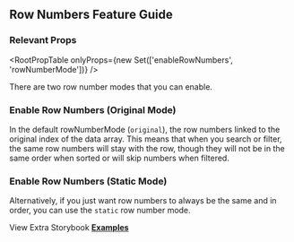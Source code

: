 
<Head>
  <title>Material React Table Docs - Row Numbers Feature Guide</title>
  <meta
    name="description"
    content="How to use and customize row numbers in Material React Table"
  />
</Head>

## Row Numbers Feature Guide

### Relevant Props

<RootPropTable onlyProps={new Set(['enableRowNumbers', 'rowNumberMode'])} />

There are two row number modes that you can enable.

### Enable Row Numbers (Original Mode)

In the default rowNumberMode (`original`), the row numbers linked to the original index of the data array. This means that when you search or filter, the same row numbers will stay with the row, though they will not be in the same order when sorted or will skip numbers when filtered.

<OriginalExample />

### Enable Row Numbers (Static Mode)

Alternatively, if you just want row numbers to always be the same and in order, you can use the `static` row number mode.

<StaticExample />

View Extra Storybook **[Examples](https://www.material-react-table.dev/?path=/story/features-row-number-examples)**
